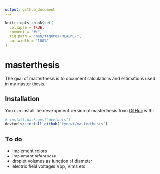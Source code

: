 ```yaml
---
output: github_document
---
```


<!-- README.md is generated from README.Rmd. Please edit that file -->

```r
knitr::opts_chunk$set(
  collapse = TRUE,
  comment = "#>",
  fig.path = "man/figures/README-",
  out.width = "100%"
)
```

# masterthesis

<!-- badges: start -->
<!-- badges: end -->

The goal of masterthesis is to document calculations and estimations used in my master thesis.

## Installation

You can install the development version of masterthesis from [GitHub](https://github.com/) with:

``` r
# install.packages("devtools")
devtools::install_github("fynnwi/masterthesis")
```


## To do

- implement colors
- implement references
- droplet volumes as function of diameter
- electric field voltages Vpp, Vrms etc

